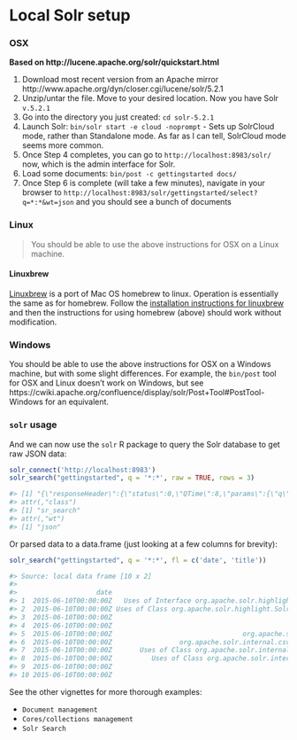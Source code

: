 <!--
%\VignetteEngine{knitr::knitr}
%\VignetteIndexEntry{Local Solr setup}
%\VignetteEncoding{UTF-8}
-->

Local Solr setup 
======

### OSX

__Based on http://lucene.apache.org/solr/quickstart.html__

1. Download most recent version from an Apache mirror http://www.apache.org/dyn/closer.cgi/lucene/solr/5.2.1
2. Unzip/untar the file. Move to your desired location. Now you have Solr `v.5.2.1`
3. Go into the directory you just created: `cd solr-5.2.1`
4. Launch Solr: `bin/solr start -e cloud -noprompt` - Sets up SolrCloud mode, rather
than Standalone mode. As far as I can tell, SolrCloud mode seems more common.
5. Once Step 4 completes, you can go to `http://localhost:8983/solr/` now, which is
the admin interface for Solr.
6. Load some documents: `bin/post -c gettingstarted docs/`
7. Once Step 6 is complete (will take a few minutes), navigate in your browser to `http://localhost:8983/solr/gettingstarted/select?q=*:*&wt=json` and you should see a
bunch of documents


### Linux

> You should be able to use the above instructions for OSX on a Linux machine.

#### Linuxbrew

[Linuxbrew](http://brew.sh/linuxbrew/) is a port of Mac OS homebrew to linux.  Operation is essentially the same as for homebrew.  Follow the [installation instructions for linuxbrew](http://brew.sh/linuxbrew/#installation) and then the instructions for using homebrew (above) should work without modification.

### Windows

You should be able to use the above instructions for OSX on a Windows machine, but with some slight differences. For example, the `bin/post` tool for OSX and Linux doesn't work on Windows, but see https://cwiki.apache.org/confluence/display/solr/Post+Tool#PostTool-Windows for an equivalent.

### `solr` usage

And we can now use the `solr` R package to query the Solr database to get raw JSON data:

```r
solr_connect('http://localhost:8983')
solr_search("gettingstarted", q = '*:*', raw = TRUE, rows = 3)

#> [1] "{\"responseHeader\":{\"status\":0,\"QTime\":8,\"params\":{\"q\":\"*:*\",\"rows\":\"3\",\"wt\":\"json\"}},\"response\":{\"numFound\":3577,\"start\":0,\"maxScore\":1.0,\"docs\":[{\"id\":\"/Users/sacmac/solr-5.2.1/docs/solr-core/org/apache/solr/highlight/class-use/SolrFragmenter.html\",\"stream_size\":[9016],\"date\":[\"2015-06-10T00:00:00Z\"],\"x_parsed_by\":[\"org.apache.tika.parser.DefaultParser\",\"org.apache.tika.parser.html.HtmlParser\"],\"stream_content_type\":[\"text/html\"],\"dc_title\":[\"Uses of Interface org.apache.solr.highlight.SolrFragmenter (Solr 5.2.1 API)\"],\"content_encoding\":[\"UTF-8\"],\"resourcename\":[\"/Users/sacmac/solr-5.2.1/docs/solr-core/org/apache/solr/highlight/class-use/SolrFragmenter.html\"],\"title\":[\"Uses of Interface org.apache.solr.highlight.SolrFragmenter (Solr 5.2.1 API)\"],\"content_type\":[\"text/html\"],\"_version_\":1507965023127863296},{\"id\":\"/Users/sacmac/solr-5.2.1/docs/solr-core/org/apache/solr/highlight/class-use/SolrFragmentsBuilder.html\",\"stream_size\":[10336],\"date\":[\"2015-06-10T00:00:00Z\"],\"x_parsed_by\":[\"org.apache.tika.parser.DefaultParser\",\"org.apache.tika.parser.html.HtmlParser\"],\"stream_content_type\":[\"text/html\"],\"dc_title\":[\"Uses of Class org.apache.solr.highlight.SolrFragmentsBuilder (Solr 5.2.1 API)\"],\"content_encoding\":[\"UTF-8\"],\"resourcename\":[\"/Users/sacmac/solr-5.2.1/docs/solr-core/org/apache/solr/highlight/class-use/SolrFragmentsBuilder.html\"],\"title\":[\"Uses of Class org.apache.solr.highlight.SolrFragmentsBuilder (Solr 5.2.1 API)\"],\"content_type\":[\"text/html\"],\"_version_\":1507965023153029120},{\"id\":\"/Users/sacmac/solr-5.2.1/docs/solr-core/org/apache/solr/internal/csv/CSVParser.html\",\"stream_size\":[32427],\"date\":[\"2015-06-10T00:00:00Z\"],\"x_parsed_by\":[\"org.apache.tika.parser.DefaultParser\",\"org.apache.tika.parser.html.HtmlParser\"],\"stream_content_type\":[\"text/html\"],\"dc_title\":[\"CSVParser (Solr 5.2.1 API)\"],\"content_encoding\":[\"UTF-8\"],\"resourcename\":[\"/Users/sacmac/solr-5.2.1/docs/solr-core/org/apache/solr/internal/csv/CSVParser.html\"],\"title\":[\"CSVParser (Solr 5.2.1 API)\"],\"content_type\":[\"text/html\"],\"_version_\":1507965023221186560}]}}\n"
#> attr(,"class")
#> [1] "sr_search"
#> attr(,"wt")
#> [1] "json"
```

Or parsed data to a data.frame (just looking at a few columns for brevity):

```r
solr_search("gettingstarted", q = '*:*', fl = c('date', 'title'))

#> Source: local data frame [10 x 2]
#>
#>                    date                                                                         title
#> 1  2015-06-10T00:00:00Z   Uses of Interface org.apache.solr.highlight.SolrFragmenter (Solr 5.2.1 API)
#> 2  2015-06-10T00:00:00Z Uses of Class org.apache.solr.highlight.SolrFragmentsBuilder (Solr 5.2.1 API)
#> 3  2015-06-10T00:00:00Z                                                    CSVParser (Solr 5.2.1 API)
#> 4  2015-06-10T00:00:00Z                                                     CSVUtils (Solr 5.2.1 API)
#> 5  2015-06-10T00:00:00Z                                 org.apache.solr.internal.csv (Solr 5.2.1 API)
#> 6  2015-06-10T00:00:00Z                 org.apache.solr.internal.csv Class Hierarchy (Solr 5.2.1 API)
#> 7  2015-06-10T00:00:00Z       Uses of Class org.apache.solr.internal.csv.CSVStrategy (Solr 5.2.1 API)
#> 8  2015-06-10T00:00:00Z          Uses of Class org.apache.solr.internal.csv.CSVUtils (Solr 5.2.1 API)
#> 9  2015-06-10T00:00:00Z                                                    CSVConfig (Solr 5.2.1 API)
#> 10 2015-06-10T00:00:00Z                                             CSVConfigGuesser (Solr 5.2.1 API)
```

See the other vignettes for more thorough examples:

* `Document management`
* `Cores/collections management`
* `Solr Search`
